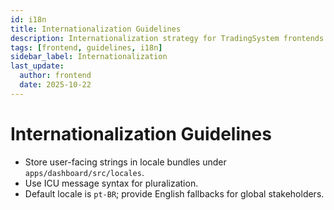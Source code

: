 ```yaml
---
id: i18n
title: Internationalization Guidelines
description: Internationalization strategy for TradingSystem frontends.
tags: [frontend, guidelines, i18n]
sidebar_label: Internationalization
last_update:
  author: frontend
  date: 2025-10-22
---
```


# Internationalization Guidelines

- Store user-facing strings in locale bundles under `apps/dashboard/src/locales`.
- Use ICU message syntax for pluralization.
- Default locale is `pt-BR`; provide English fallbacks for global stakeholders.
